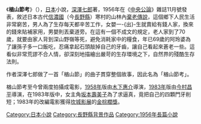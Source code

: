 {{Otheruses}}
《'''楢山節考'''》（{{jpn|j=楢山節考|hg=ならやまぶしこう|rm=Narayama bushikō}}），[[日本|日本]]小說，[[深澤七郎|深澤七郎]]著，1956年在《[[中央公論|中央公論]]》雜誌11月號發表，敘述日本古代[[信濃國|信濃國]]（今[[長野縣|長野縣]]）寒村的山林內[[棄老|棄老傳說]]，這個鄉下人民生活非常窮苦，男人為了生存每天都辛苦工作，女嬰一-{出}-生就賣給有錢人家，換來的錢來貼補家用，男嬰則丟棄道旁。在這有一個不成文的規定，老人家到了70歲，就要由家人背到深山野嶺等死，避免消耗家中的糧食，年已69歲的阿玲婆為了讓孫子多一口飯吃，忍痛拿起石頭敲掉自己的牙齒，讓自己看起來蒼老一些。這看似非常荒謬不合人情，卻深刻地描繪出嚴苛的生存環境之下，自然界的殘酷生存法則。

作者深澤七郎做了一首「楢山節」的曲子貫穿整個故事，因此名為「楢山節考」。

楢山節考至今曾兩度拍攝成電影，[[楢山節考_(1958年電影)|1958年]]版由[[木下惠介|木下惠介]]導演，[[楢山節考_(1983年電影)|1983年]]版由[[今村昌平|今村昌平]]導演，在1983年版中，女主角[[坂本壽美子|坂本壽美子]]為了求逼真，竟把自己的四顆門牙削短；1983年的改編電影獲得[[坎城影展|坎城影展]]的[[金棕櫚獎|金棕櫚獎]]。

{{DEFAULTSORT:Narayama bushiko}}

[[Category:日本小說|Category:日本小說]]
[[Category:長野縣背景作品|Category:長野縣背景作品]]
[[Category:1956年長篇小說|Category:1956年長篇小說]]
